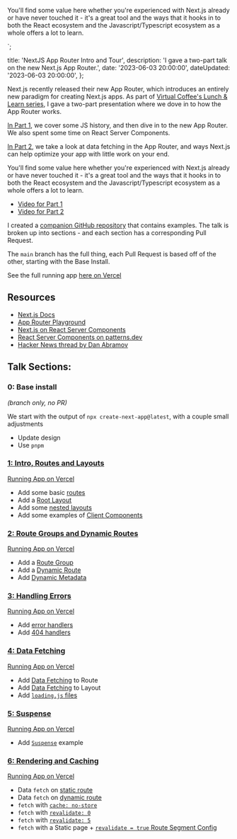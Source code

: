 <p>You'll find some value here whether you're experienced with Next.js already or have never touched it - it's a great tool and the ways that it hooks in to both the React ecosystem and the Javascript/Typescript ecosystem as a whole offers a lot to learn.</p>`;


  title: 'NextJS App Router Intro and Tour',
  description: 'I gave a two-part talk on the new Next.js App Router.',
  date: '2023-06-03 20:00:00',
  dateUpdated: '2023-06-03 20:00:00',
};

Next.js recently released their new App Router, which introduces an entirely new paradigm for creating Next.js apps. As part of [Virtual Coffee's Lunch & Learn series](https://www.youtube.com/playlist?list=PLh9uT23TA65idCyc_orC85RefgY_-fKsG), I gave a two-part presentation where we dove in to how the App Router works.

[In Part 1](https://www.youtube.com/watch?v=faE-G7_bQqU), we cover some JS history, and then dive in to the new App Router. We also spent some time on React Server Components.

[In Part 2](https://www.youtube.com/watch?v=ywaMkjvTWiY), we take a look at data fetching in the App Router, and ways Next.js can help optimize your app with little work on your end.

You'll find some value here whether you're experienced with Next.js already or have never touched it - it's a great tool and the ways that it hooks in to both the React ecosystem and the Javascript/Typescript ecosystem as a whole offers a lot to learn.

- [Video for Part 1](https://www.youtube.com/watch?v=faE-G7_bQqU)
- [Video for Part 2](https://www.youtube.com/watch?v=ywaMkjvTWiY)

I created a [companion GitHub repository](https://github.com/danieltott/nextjs-app-router-example) that contains examples. The talk is broken up into sections - and each section has a corresponding Pull Request.

The `main` branch has the full thing, each Pull Request is based off of the other, starting with the Base Install.

See the full running app [here on Vercel](https://nextjs-app-router-example.vercel.app/)

## Resources

- [Next.js Docs](https://nextjs.org/docs)
- [App Router Playground](https://app-router.vercel.app/)
- [Next.js on React Server Components](https://nextjs.org/docs/getting-started/react-essentials#server-components)
- [React Server Components on patterns.dev](https://www.patterns.dev/posts/react-server-components)
- [Hacker News thread by Dan Abramov](https://news.ycombinator.com/item?id=25499171)

## Talk Sections:

### 0: Base install

_(branch only, no PR)_

We start with the output of `npx create-next-app@latest`, with a couple small adjustments

- Update design
- Use `pnpm`

### [1: Intro, Routes and Layouts](https://github.com/danieltott/nextjs-app-router-example/pull/6)

[Running App on Vercel](https://nextjs-app-router-example-git-01-intro-routes-3bd35e-danieltott.vercel.app)

- Add some basic [routes](https://nextjs.org/docs/app/building-your-application/routing/defining-routes)
- Add a [Root Layout](https://nextjs.org/docs/app/building-your-application/routing/pages-and-layouts#root-layout-required)
- Add some [nested layouts](https://nextjs.org/docs/app/building-your-application/routing/pages-and-layouts#nesting-layouts)
- Add some examples of [Client Components](https://nextjs.org/docs/getting-started/react-essentials)

### [2: Route Groups and Dynamic Routes](https://github.com/danieltott/nextjs-app-router-example/pull/7)

[Running App on Vercel](https://nextjs-app-router-example-git-02-groups-and-dynamic-danieltott.vercel.app)

- Add a [Route Group](https://nextjs.org/docs/app/building-your-application/routing/route-groups)
- Add a [Dynamic Route](https://nextjs.org/docs/app/building-your-application/routing/dynamic-routes)
- Add [Dynamic Metadata](https://nextjs.org/docs/app/building-your-application/optimizing/metadata#dynamic-metadata)

### [3: Handling Errors](https://github.com/danieltott/nextjs-app-router-example/pull/8)

[Running App on Vercel](https://nextjs-app-router-example-git-03-errors-danieltott.vercel.app)

- Add [error handlers](https://nextjs.org/docs/app/building-your-application/routing/error-handling)
- Add [404 handlers](https://nextjs.org/docs/app/api-reference/file-conventions/not-found)

### [4: Data Fetching](https://github.com/danieltott/nextjs-app-router-example/pull/9)

[Running App on Vercel](https://nextjs-app-router-example-git-04-data-fetching-danieltott.vercel.app)

- Add [Data Fetching](https://nextjs.org/docs/app/building-your-application/data-fetching/fetching) to Route
- Add [Data Fetching](https://nextjs.org/docs/app/building-your-application/data-fetching/fetching) to Layout
- Add [`loading.js` files](https://nextjs.org/docs/app/building-your-application/routing/loading-ui-and-streaming)

### [5: Suspense](https://github.com/danieltott/nextjs-app-router-example/pull/10)

[Running App on Vercel](https://nextjs-app-router-example-git-05-suspense-danieltott.vercel.app)

- Add [`Suspense`](https://nextjs.org/docs/app/building-your-application/routing/loading-ui-and-streaming#streaming-with-suspense) example

### [6: Rendering and Caching](https://github.com/danieltott/nextjs-app-router-example/pull/11)

[Running App on Vercel](https://nextjs-app-router-example-git-06-caching-danieltott.vercel.app)

- Data `fetch` on [static route](https://nextjs.org/docs/app/building-your-application/rendering/static-and-dynamic-rendering#static-rendering-default)
- Data `fetch` on [dynamic route](https://nextjs.org/docs/app/building-your-application/rendering/static-and-dynamic-rendering#dynamic-rendering)
- `fetch` with [`cache: no-store`](https://nextjs.org/docs/app/building-your-application/data-fetching/caching)
- `fetch` with [`revalidate: 0`](https://nextjs.org/docs/app/building-your-application/data-fetching/revalidating)
- `fetch` with [`revalidate: 5`](https://nextjs.org/docs/app/building-your-application/data-fetching/revalidating)
- `fetch` with a Static page + [`revalidate = true` Route Segment Config](https://nextjs.org/docs/app/api-reference/file-conventions/route-segment-config#revalidate)
